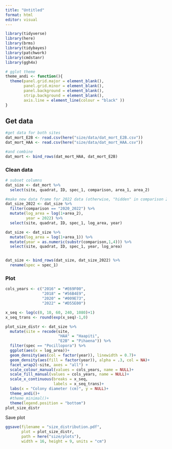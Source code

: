 ```yaml
---
title: "Untitled"
format: html
editor: visual
---
```


```r
library(tidyverse)
library(here)
library(brms)
library(tidybayes)
library(patchwork)
library(cmdstanr)
library(ggh4x)
```

```r
# gglot theme
theme_andi <- function(){
  theme(panel.grid.major = element_blank(),
        panel.grid.minor = element_blank(),
        panel.background = element_blank(), 
        strip.background = element_blank(),
        axis.line = element_line(colour = "black" ))
}
```

## Get data

```r
#get data for both sites
dat_mort_E2B <- read.csv(here("size/data/dat_mort_E2B.csv"))
dat_mort_HAA <- read.csv(here("size/data/dat_mort_HAA.csv"))

#and combine
dat_mort <- bind_rows(dat_mort_HAA, dat_mort_E2B)
```

### Clean data

```r
# subset columns
dat_size <- dat_mort %>% 
  select(site, quadrat, ID, spec_1, comparison, area_1, area_2)

#make new data frame for 2022 data (otherwise, "hidden" in comparison 2020 - 2022)
dat_size_2022 <- dat_size %>% 
  filter(comparison == "2020_2022") %>% 
  mutate(log_area = log(1+area_2),
         year = 2022) %>% 
  select(site, quadrat, ID, spec_1, log_area, year)

dat_size <- dat_size %>% 
  mutate(log_area = log(1+area_1)) %>% 
  mutate(year = as.numeric(substr(comparison,1,4))) %>% 
  select(site, quadrat, ID, spec_1, year, log_area)


dat_size <- bind_rows(dat_size, dat_size_2022) %>% 
  rename(spec = spec_1)

```

### Plot

```r
cols_years <- c("2016" = "#E69F00",
                "2018" = "#56B4E9",
                "2020" = "#009E73",
                "2022" = "#D55E00")

x_seq <- log(c(0, 10, 60, 240, 1080)+1)
x_seq_trans <- round(exp(x_seq)-1,0)

plot_size_distr <- dat_size %>% 
  mutate(site = recode(site, 
                       "HAA" = "Haapiti",
                       "E2B" = "Pihaena")) %>% 
  filter(spec == "Pocillopora") %>% 
  ggplot(aes(x = log_area))+
  geom_density(aes(col = factor(year)), linewidth = 0.7)+
  geom_density(aes(fill = factor(year)), alpha = .3, col = NA)+
  facet_wrap2(~site, axes = "all") +
  scale_colour_manual(values = cols_years, name = NULL)+
  scale_fill_manual(values = cols_years, name = NULL)+
  scale_x_continuous(breaks = x_seq, 
                     labels = x_seq_trans)+
  labs(x = "Colony diameter (cm)", y = NULL)+
  theme_andi()+
  #theme_minimal()+
  theme(legend.position = "bottom")
plot_size_distr
```

Save plot

```r
ggsave(filename = "size_distribution.pdf",
       plot = plot_size_distr, 
       path = here("size/plots"),
       width = 16, height = 9, units = "cm")
```
